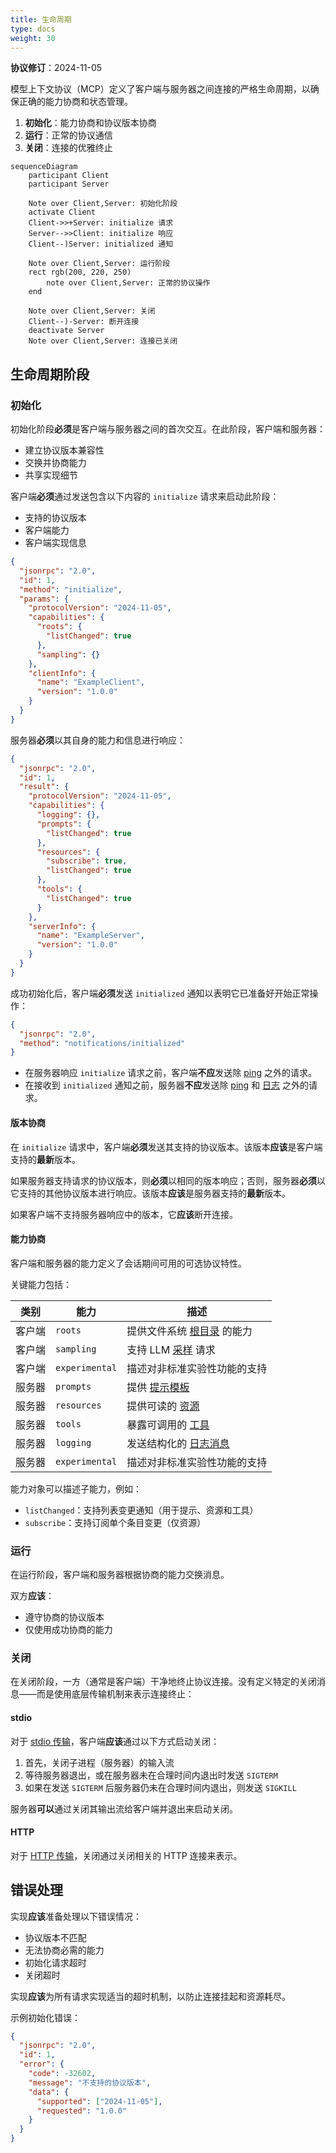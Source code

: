 ```yaml
---
title: 生命周期
type: docs
weight: 30
---
```


<Info>**协议修订**：2024-11-05</Info>

模型上下文协议（MCP）定义了客户端与服务器之间连接的严格生命周期，以确保正确的能力协商和状态管理。

1. **初始化**：能力协商和协议版本协商
2. **运行**：正常的协议通信
3. **关闭**：连接的优雅终止

```mermaid
sequenceDiagram
    participant Client
    participant Server

    Note over Client,Server: 初始化阶段
    activate Client
    Client->>+Server: initialize 请求
    Server-->>Client: initialize 响应
    Client--)Server: initialized 通知

    Note over Client,Server: 运行阶段
    rect rgb(200, 220, 250)
        note over Client,Server: 正常的协议操作
    end

    Note over Client,Server: 关闭
    Client--)-Server: 断开连接
    deactivate Server
    Note over Client,Server: 连接已关闭
```

## 生命周期阶段

### 初始化

初始化阶段**必须**是客户端与服务器之间的首次交互。在此阶段，客户端和服务器：

- 建立协议版本兼容性
- 交换并协商能力
- 共享实现细节

客户端**必须**通过发送包含以下内容的 `initialize` 请求来启动此阶段：

- 支持的协议版本
- 客户端能力
- 客户端实现信息

```json
{
  "jsonrpc": "2.0",
  "id": 1,
  "method": "initialize",
  "params": {
    "protocolVersion": "2024-11-05",
    "capabilities": {
      "roots": {
        "listChanged": true
      },
      "sampling": {}
    },
    "clientInfo": {
      "name": "ExampleClient",
      "version": "1.0.0"
    }
  }
}
```

服务器**必须**以其自身的能力和信息进行响应：

```json
{
  "jsonrpc": "2.0",
  "id": 1,
  "result": {
    "protocolVersion": "2024-11-05",
    "capabilities": {
      "logging": {},
      "prompts": {
        "listChanged": true
      },
      "resources": {
        "subscribe": true,
        "listChanged": true
      },
      "tools": {
        "listChanged": true
      }
    },
    "serverInfo": {
      "name": "ExampleServer",
      "version": "1.0.0"
    }
  }
}
```

成功初始化后，客户端**必须**发送 `initialized` 通知以表明它已准备好开始正常操作：

```json
{
  "jsonrpc": "2.0",
  "method": "notifications/initialized"
}
```

- 在服务器响应 `initialize` 请求之前，客户端**不应**发送除 [ping](/specification/2024-11-05/basic/utilities/ping) 之外的请求。
- 在接收到 `initialized` 通知之前，服务器**不应**发送除 [ping](/specification/2024-11-05/basic/utilities/ping) 和 [日志](/specification/2024-11-05/server/utilities/logging) 之外的请求。

#### 版本协商

在 `initialize` 请求中，客户端**必须**发送其支持的协议版本。该版本**应该**是客户端支持的**最新**版本。

如果服务器支持请求的协议版本，则**必须**以相同的版本响应；否则，服务器**必须**以它支持的其他协议版本进行响应。该版本**应该**是服务器支持的**最新**版本。

如果客户端不支持服务器响应中的版本，它**应该**断开连接。

#### 能力协商

客户端和服务器的能力定义了会话期间可用的可选协议特性。

关键能力包括：

| 类别   | 能力         | 描述                                                                             |
| ------ | ------------ | -------------------------------------------------------------------------------- |
| 客户端 | `roots`      | 提供文件系统 [根目录](/specification/2024-11-05/client/roots) 的能力             |
| 客户端 | `sampling`   | 支持 LLM [采样](/specification/2024-11-05/client/sampling) 请求                  |
| 客户端 | `experimental` | 描述对非标准实验性功能的支持                                                   |
| 服务器 | `prompts`    | 提供 [提示模板](/specification/2024-11-05/server/prompts)                        |
| 服务器 | `resources`  | 提供可读的 [资源](/specification/2024-11-05/server/resources)                    |
| 服务器 | `tools`      | 暴露可调用的 [工具](/specification/2024-11-05/server/tools)                      |
| 服务器 | `logging`    | 发送结构化的 [日志消息](/specification/2024-11-05/server/utilities/logging)      |
| 服务器 | `experimental` | 描述对非标准实验性功能的支持                                                   |

能力对象可以描述子能力，例如：

- `listChanged`：支持列表变更通知（用于提示、资源和工具）
- `subscribe`：支持订阅单个条目变更（仅资源）

### 运行

在运行阶段，客户端和服务器根据协商的能力交换消息。

双方**应该**：

- 遵守协商的协议版本
- 仅使用成功协商的能力

### 关闭

在关闭阶段，一方（通常是客户端）干净地终止协议连接。没有定义特定的关闭消息——而是使用底层传输机制来表示连接终止：

#### stdio

对于 [stdio 传输](/specification/2024-11-05/basic/transports)，客户端**应该**通过以下方式启动关闭：

1. 首先，关闭子进程（服务器）的输入流
2. 等待服务器退出，或在服务器未在合理时间内退出时发送 `SIGTERM`
3. 如果在发送 `SIGTERM` 后服务器仍未在合理时间内退出，则发送 `SIGKILL`

服务器**可以**通过关闭其输出流给客户端并退出来启动关闭。

#### HTTP

对于 [HTTP 传输](/specification/2024-11-05/basic/transports)，关闭通过关闭相关的 HTTP 连接来表示。

## 错误处理

实现**应该**准备处理以下错误情况：

- 协议版本不匹配
- 无法协商必需的能力
- 初始化请求超时
- 关闭超时

实现**应该**为所有请求实现适当的超时机制，以防止连接挂起和资源耗尽。

示例初始化错误：

```json
{
  "jsonrpc": "2.0",
  "id": 1,
  "error": {
    "code": -32602,
    "message": "不支持的协议版本",
    "data": {
      "supported": ["2024-11-05"],
      "requested": "1.0.0"
    }
  }
}
```